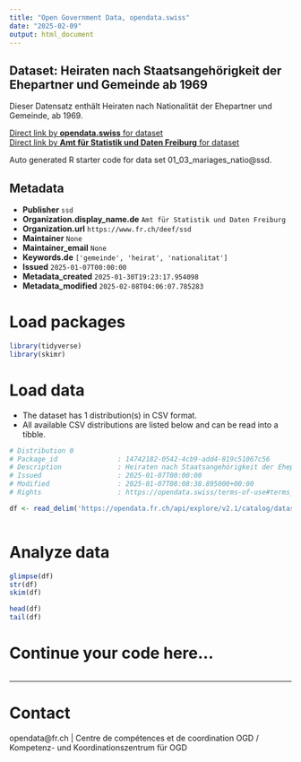 ```yaml
---
title: "Open Government Data, opendata.swiss"
date: "2025-02-09"
output: html_document
---
```


## Dataset: Heiraten nach Staatsangehörigkeit der Ehepartner und Gemeinde ab 1969

Dieser Datensatz enthält Heiraten nach Nationalität der Ehepartner und Gemeinde, ab 1969.

[Direct link by **opendata.swiss** for dataset](https://opendata.swiss/de/dataset/heiraten-nach-staatsangehorigkeit-der-ehepartner-und-gemeinde-ab-1969)<br>
[Direct link by **Amt für Statistik und Daten Freiburg** for dataset](https://opendata.fr.ch/explore/dataset/01_03_mariages_natio/)

Auto generated R starter code for data set 01_03_mariages_natio@ssd.

## Metadata

- **Publisher** `ssd`
- **Organization.display_name.de** `Amt für Statistik und Daten Freiburg`
- **Organization.url** `https://www.fr.ch/deef/ssd`
- **Maintainer** `None`
- **Maintainer_email** `None`
- **Keywords.de** `['gemeinde', 'heirat', 'nationalitat']`
- **Issued** `2025-01-07T00:00:00`
- **Metadata_created** `2025-01-30T19:23:17.954098`
- **Metadata_modified** `2025-02-08T04:06:07.785283`


# Load packages

```r

library(tidyverse)
library(skimr)

```

# Load data

-   The dataset has 1 distribution(s) in CSV format.
-   All available CSV distributions are listed below and can be read into a tibble.

```r

# Distribution 0
# Package_id               : 14742182-0542-4cb9-add4-819c51067c56
# Description              : Heiraten nach Staatsangehörigkeit der Ehepartner und Gemeinde ab 1969 (csv)
# Issued                   : 2025-01-07T00:00:00
# Modified                 : 2025-01-07T08:08:38.895000+00:00
# Rights                   : https://opendata.swiss/terms-of-use#terms_by

df <- read_delim('https://opendata.fr.ch/api/explore/v2.1/catalog/datasets/01_03_mariages_natio/exports/csv?use_labels=true')



```

# Analyze data

```r

glimpse(df)
str(df)
skim(df)

head(df)
tail(df)

```

# Continue your code here...

```r

```

------------------------------------------------------------------------

# Contact

opendata@fr.ch | Centre de compétences et de coordination OGD / Kompetenz- und Koordinationszentrum für OGD
